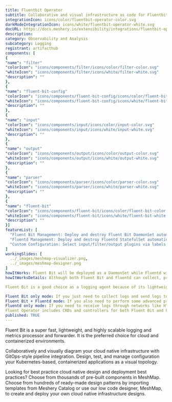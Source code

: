 ```yaml
---
title: Fluentbit Operator
subtitle: Collaborative and visual infrastructure as code for Fluentbit Operator
integrationIcon: icons/color/fluentbit-operator-color.svg
darkModeIntegrationIcon: icons/white/fluentbit-operator-white.svg
docURL: https://docs.meshery.io/extensibility/integrations/fluentbit-operator
description: 
category: Observability and Analysis
subcategory: Logging
registrant: artifacthub
components: [
{
"name": "filter"
"colorIcon": "icons/components/filter/icons/color/filter-color.svg"
"whiteIcon": "icons/components/filter/icons/white/filter-white.svg"
"description": ""
},
{
"name": "fluent-bit-config"
"colorIcon": "icons/components/fluent-bit-config/icons/color/fluent-bit-config-color.svg"
"whiteIcon": "icons/components/fluent-bit-config/icons/white/fluent-bit-config-white.svg"
"description": ""
},
{
"name": "input"
"colorIcon": "icons/components/input/icons/color/input-color.svg"
"whiteIcon": "icons/components/input/icons/white/input-white.svg"
"description": ""
},
{
"name": "output"
"colorIcon": "icons/components/output/icons/color/output-color.svg"
"whiteIcon": "icons/components/output/icons/white/output-white.svg"
"description": ""
},
{
"name": "parser"
"colorIcon": "icons/components/parser/icons/color/parser-color.svg"
"whiteIcon": "icons/components/parser/icons/white/parser-white.svg"
"description": ""
},
{
"name": "fluent-bit"
"colorIcon": "icons/components/fluent-bit/icons/color/fluent-bit-color.svg"
"whiteIcon": "icons/components/fluent-bit/icons/white/fluent-bit-white.svg"
"description": ""
}]
featureList: [
  "Fluent Bit Management: Deploy and destroy Fluent Bit DaemonSet automatically.",
  "Fluentd Management: Deploy and destroy Fluentd StatefulSet automatically.",
  "Custom Configuration: Select input/filter/output plugins via labels."
]
workingSlides: [
  ../_images/meshmap-visualizer.png,
  ../_images/meshmap-designer.png
]
howItWorks: Fluent Bit will be deployed as a DaemonSet while Fluentd will be deployed as a StatefulSet. 
howItWorksDetails: Although both Fluent Bit and Fluentd can collect, process(parse and filter) and then forward log to the final destinations, still they have strengths in different aspects.

Fluent Bit is a good choice as a logging agent because of its lightweight and efficiency, while Fluentd is more powerful to perform advanced processing on logs because of its rich plugins.

Fluent Bit only mode: If you just need to collect logs and send logs to the final destinations, all you need is Fluent Bit.
Fluent Bit + Fluentd mode: If you also need to perform some advanced processing on the logs collected or send to more sinks, then you also need Fluentd.
Fluentd only mode: If you need to receive logs through networks like HTTP or Syslog and then process and send the log to the final sinks, you only need Fluentd.
Fluent Operator includes CRDs and controllers for both Fluent Bit and Fluentd which allows you to config your log processing pipelines in the 3 modes mentioned above as you wish.
published: TRUE
---
```

<p>
Fluent Bit is a super fast, lightweight, and highly scalable logging and metrics processor and forwarder. It is the preferred choice for cloud and containerized environments.
</p>
<p>
    Collaboratively and visually diagram your cloud native infrastructure with GitOps-style pipeline integration. Design, test, and manage configuration your Kubernetes-based, containerized applications as a visual topology.
</p>
<p>
    Looking for best practice cloud native design and deployment best practices? Choose from thousands of pre-built components in MeshMap. Choose from hundreds of ready-made design patterns by importing templates from Meshery Catalog or use our low code designer, MeshMap, to create and deploy your own cloud native infrastructure designs.
</p>
